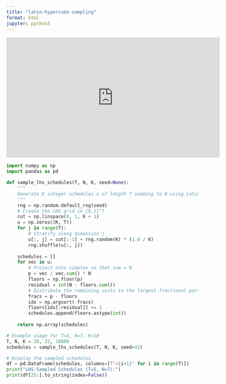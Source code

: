 ```yaml
---
title: "latin-hypercube-sampling"
format: html
jupyter: python3
---
```


<iframe width="560" height="315" src="https://www.youtube.com/embed/videoseries?si=2EdTBEB27OY2Z7ng&amp;list=PLL0SWcFqypClTIMQDOs_Jug70qaVPOzEc" title="YouTube video player" frameborder="0" allow="accelerometer; autoplay; clipboard-write; encrypted-media; gyroscope; picture-in-picture; web-share" referrerpolicy="strict-origin-when-cross-origin" allowfullscreen></iframe>

```python
import numpy as np
import pandas as pd

def sample_lhs_schedules(T, N, K, seed=None):
    """
    Generate K integer schedules x of length T summing to N using Latin Hypercube Sampling (LHS).
    """
    rng = np.random.default_rng(seed)
    # Create the LHS grid in [0,1]^T
    cut = np.linspace(0, 1, K + 1)
    u = np.zeros((K, T))
    for j in range(T):
        # Stratify along dimension j
        u[:, j] = cut[:-1] + rng.random(K) * (1.0 / K)
        rng.shuffle(u[:, j])
    
    schedules = []
    for vec in u:
        # Project onto simplex so that sum = N
        p = vec / vec.sum() * N
        floors = np.floor(p)
        residual = int(N - floors.sum())
        # Distribute the remaining units to the largest fractional parts
        fracs = p - floors
        idx = np.argsort(-fracs)
        floors[idx[:residual]] += 1
        schedules.append(floors.astype(int))
    
    return np.array(schedules)

# Example usage for T=5, N=7, K=10
T, N, K = 20, 22, 10000
schedules = sample_lhs_schedules(T, N, K, seed=42)

# Display the sampled schedules
df = pd.DataFrame(schedules, columns=[f"x{i+1}" for i in range(T)])
print("LHS‐Sampled Schedules (T=5, N=7):")
print(df[25:].to_string(index=False))
```

